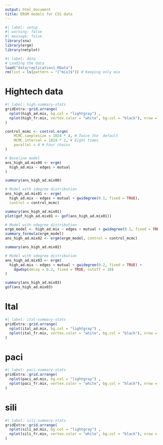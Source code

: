 ```yaml
---
output: html_document
title: ERGM models for CSS data
---
```


```r
#| label: setup
#| warning: false
#| message: false
library(sna)
library(ergm)
library(netplot)
```

```r
#| label: data
# Loading the data
load("data/replication1.RData")
rm(list = ls(pattern = "[^mix]$")) # Keeping only mix
```

# Hightech data

```r
#| label: high-summary-stats
gridExtra::grid.arrange(
  nplot(high_ad.mix, bg.col = "lightgray") ,
  nplot(high_fr.mix, vertex.color = "white", bg.col = "black"), nrow = 1
)
```

```r
control_mcmc <- control.ergm(
    MCMC.samplesize = 1024 * 4, # Twice the  default
    MCMC.interval = 1024 * 2, # Eight times 
    parallel = 4 # Four chains
)

# Baseline model
ans_high_ad.mix00 <- ergm(
  high_ad.mix ~ edges + mutual
)

summary(ans_high_ad.mix00)

# Model with idegree distribution
ans_high_ad.mix01 <- ergm(
  high_ad.mix ~ edges + mutual + gwidegree(0.1, fixed = TRUE),
  control = control_mcmc)

summary(ans_high_ad.mix01)
plot(gof_high_ad.mix01 <- gof(ans_high_ad.mix01))

# Model with odegree distribution
ergm_model <- high_ad.mix ~ edges + mutual + gwidegree(0.1, fixed = TRUE) + esp(1:5)
summary_formula(ergm_model)
ans_high_ad.mix02 <- ergm(ergm_model, control = control_mcmc)

summary(ans_high_ad.mix02)

# Model with odegree distribution
ans_high_ad.mix03 <- ergm(
  high_ad.mix ~ edges + mutual + gwidegree(0.2, fixed = TRUE) +
    dgwdsp(decay = 0.2, fixed = TRUE, cutoff = 10)
)

summary(ans_high_ad.mix03)
gof(ans_high_ad.mix03)

```


# Ital

```r
#| label: ital-summary-stats
gridExtra::grid.arrange(
  nplot(ital_ad.mix, bg.col = "lightgray") ,
  nplot(ital_fr.mix, vertex.color = "white", bg.col = "black"), nrow = 1
)
```

# paci

```r
#| label: paci-summary-stats
gridExtra::grid.arrange(
  nplot(paci_ad.mix, bg.col = "lightgray") ,
  nplot(paci_fr.mix, vertex.color = "white", bg.col = "black"), nrow = 1
)
```

# sili

```r
#| label: sili-summary-stats
gridExtra::grid.arrange(
  nplot(sili_ad.mix, bg.col = "lightgray") ,
  nplot(sili_fr.mix, vertex.color = "white", bg.col = "black"), nrow = 1
)
```

